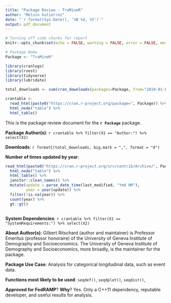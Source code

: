 ```yaml
---
title: "Package Review - TraMineR"
author: "Melvin Gutierrez"
date: "`r format(Sys.Date(), '%B %d, %Y')`"
output: pdf_document
---
```


```r
# Turning off code chunks for report
knitr::opts_chunk$set(echo = FALSE, warning = FALSE, error = FALSE, message = FALSE)
```

```r
# Package Name
Package <- "TraMineR"

library(cranlogs)
library(rvest)
library(tidyverse)
library(lubridate)

total_downloads <- sum(cran_downloads(packages=Package, from="2010-01-01", to=Sys.Date())$count)

crantable <- 
  read_html(paste0("https://cran.r-project.org/package=", Package)) %>% 
  html_node("table") %>% 
  html_table()

```

This is the package review document for the **`r Package`** package. 

**Package Author(s)**: `r crantable %>% filter(X1 == "Author:") %>% select(X2)`  

**Downloads**: `r formatC(total_downloads, big.mark = ",", format = "d")`  

**Number of times updated by year**:

```r
read_html(paste0("https://cran.r-project.org/src/contrib/Archive/", Package)) %>% 
  html_node("table") %>% 
  html_table() %>% 
  janitor::clean_names() %>% 
  mutate(update = parse_date_time(last_modified, "Ymd HM"),
         year = year(update)) %>% 
  filter(!is.na(year)) %>% 
  count(year) %>% 
  gt::gt()
  
```

**System Dependencies**: `r crantable %>% filter(X1 == "SystemRequirements:") %>% select(X2)`

**About Author(s)**: Gilbert Ritschard (author and maintainer) is Professor Emeritus (professor honoraire) of the University of Geneva Institute of Demography and Socioeconomics. The University of Geneva Institute of Demography and Socioeconomics, more broadly, is the maintainer for the package. 

**Package Use Case**: Analysis for categorical longitudinal data, such as event data. 

**Functions most likely to be used**: `seqdef()`, `seqdplot()`, `seqdist()`, 

**Approved for FedRAMP**? **Why**? Yes. Only a C++11 dependency, reputable developer, and useful results for analysis.  

